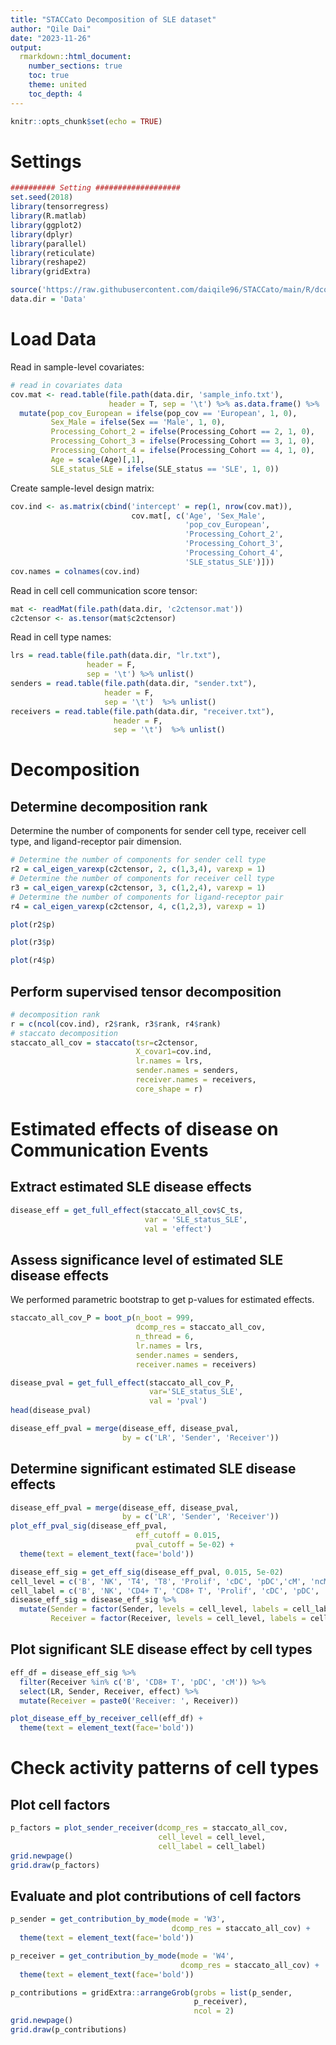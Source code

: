 ```yaml
---
title: "STACCato Decomposition of SLE dataset"
author: "Qile Dai"
date: "2023-11-26"
output: 
  rmarkdown::html_document:
    number_sections: true
    toc: true
    theme: united
    toc_depth: 4
---
```


```r
knitr::opts_chunk$set(echo = TRUE)
```

# Settings

```r
########## Setting ###################
set.seed(2018)
library(tensorregress)
library(R.matlab)
library(ggplot2)
library(dplyr)
library(parallel)
library(reticulate)
library(reshape2)
library(gridExtra)

source('https://raw.githubusercontent.com/daiqile96/STACCato/main/R/dcomp.R')
data.dir = 'Data'
```

# Load Data

Read in sample-level covariates:

```r
# read in covariates data
cov.mat <- read.table(file.path(data.dir, 'sample_info.txt'), 
                      header = T, sep = '\t') %>% as.data.frame() %>% 
  mutate(pop_cov_European = ifelse(pop_cov == 'European', 1, 0),
         Sex_Male = ifelse(Sex == 'Male', 1, 0),
         Processing_Cohort_2 = ifelse(Processing_Cohort == 2, 1, 0),
         Processing_Cohort_3 = ifelse(Processing_Cohort == 3, 1, 0),
         Processing_Cohort_4 = ifelse(Processing_Cohort == 4, 1, 0),
         Age = scale(Age)[,1],
         SLE_status_SLE = ifelse(SLE_status == 'SLE', 1, 0))
```

Create sample-level design matrix:

```r
cov.ind <- as.matrix(cbind('intercept' = rep(1, nrow(cov.mat)), 
                           cov.mat[, c('Age', 'Sex_Male', 
                                       'pop_cov_European',
                                       'Processing_Cohort_2',
                                       'Processing_Cohort_3',
                                       'Processing_Cohort_4',
                                       'SLE_status_SLE')]))
cov.names = colnames(cov.ind)
```

Read in cell cell communication score tensor:

```r
mat <- readMat(file.path(data.dir, 'c2ctensor.mat'))
c2ctensor <- as.tensor(mat$c2ctensor)
```

Read in cell type names:

```r
lrs = read.table(file.path(data.dir, "lr.txt"), 
                 header = F,
                 sep = '\t') %>% unlist()
senders = read.table(file.path(data.dir, "sender.txt"), 
                     header = F,
                     sep = '\t')  %>% unlist()
receivers = read.table(file.path(data.dir, "receiver.txt"), 
                       header = F,
                       sep = '\t')  %>% unlist()
```

# Decomposition 
## Determine decomposition rank

Determine the number of components for sender cell type, receiver cell type, and ligand-receptor pair dimension.

```r
# Determine the number of components for sender cell type
r2 = cal_eigen_varexp(c2ctensor, 2, c(1,3,4), varexp = 1)
# Determine the number of components for receiver cell type
r3 = cal_eigen_varexp(c2ctensor, 3, c(1,2,4), varexp = 1)
# Determine the number of components for ligand-receptor pair
r4 = cal_eigen_varexp(c2ctensor, 4, c(1,2,3), varexp = 1)

plot(r2$p)

plot(r3$p)

plot(r4$p)
```

## Perform supervised tensor decomposition 
```r
# decomposition rank
r = c(ncol(cov.ind), r2$rank, r3$rank, r4$rank)
# staccato decomposition
staccato_all_cov = staccato(tsr=c2ctensor, 
                            X_covar1=cov.ind,
                            lr.names = lrs,
                            sender.names = senders,
                            receiver.names = receivers,
                            core_shape = r)
```

# Estimated effects of disease on Communication Events

## Extract estimated SLE disease effects

```r
disease_eff = get_full_effect(staccato_all_cov$C_ts, 
                              var = 'SLE_status_SLE',
                              val = 'effect')
```

## Assess significance level of estimated SLE disease effects

We performed parametric bootstrap to get p-values for estimated effects.

```r
staccato_all_cov_P = boot_p(n_boot = 999,
                            dcomp_res = staccato_all_cov,
                            n_thread = 6,
                            lr.names = lrs,
                            sender.names = senders,
                            receiver.names = receivers)

disease_pval = get_full_effect(staccato_all_cov_P, 
                               var='SLE_status_SLE',
                               val = 'pval')
head(disease_pval)

disease_eff_pval = merge(disease_eff, disease_pval,
                         by = c('LR', 'Sender', 'Receiver'))
```

## Determine significant estimated SLE disease effects

```r
disease_eff_pval = merge(disease_eff, disease_pval,
                         by = c('LR', 'Sender', 'Receiver')) 
plot_eff_pval_sig(disease_eff_pval,
                            eff_cutoff = 0.015,
                            pval_cutoff = 5e-02) +
  theme(text = element_text(face='bold'))
```

```r
disease_eff_sig = get_eff_sig(disease_eff_pval, 0.015, 5e-02)  
cell_level = c('B', 'NK', 'T4', 'T8', 'Prolif', 'cDC', 'pDC','cM', 'ncM')
cell_label = c('B', 'NK', 'CD4+ T', 'CD8+ T', 'Prolif', 'cDC', 'pDC', 'cM', 'ncM')
disease_eff_sig = disease_eff_sig %>% 
  mutate(Sender = factor(Sender, levels = cell_level, labels = cell_label),
         Receiver = factor(Receiver, levels = cell_level, labels = cell_label))
```


## Plot significant SLE disease effect by cell types

```r
eff_df = disease_eff_sig %>% 
  filter(Receiver %in% c('B', 'CD8+ T', 'pDC', 'cM')) %>% 
  select(LR, Sender, Receiver, effect) %>% 
  mutate(Receiver = paste0('Receiver: ', Receiver))

plot_disease_eff_by_receiver_cell(eff_df) +
  theme(text = element_text(face='bold'))
```


# Check activity patterns of cell types

## Plot cell factors

```r
p_factors = plot_sender_receiver(dcomp_res = staccato_all_cov,
                                 cell_level = cell_level,
                                 cell_label = cell_label) 
grid.newpage()
grid.draw(p_factors)
```

## Evaluate and plot contributions of cell factors

```r
p_sender = get_contribution_by_mode(mode = 'W3',
                                    dcomp_res = staccato_all_cov) +
  theme(text = element_text(face='bold'))

p_receiver = get_contribution_by_mode(mode = 'W4',
                                      dcomp_res = staccato_all_cov) +
  theme(text = element_text(face='bold'))

p_contributions = gridExtra::arrangeGrob(grobs = list(p_sender,
                                         p_receiver), 
                                         ncol = 2)
grid.newpage()
grid.draw(p_contributions)
```



